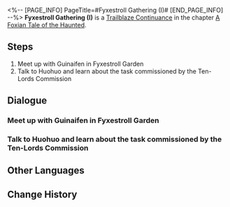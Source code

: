 <%-- [PAGE_INFO]
PageTitle=#Fyxestroll Gathering (I)#
[END_PAGE_INFO] --%>
{{Stub|Dialogue, characters, and location(s)}}
{{Mission Infobox
|id            = 8015191
|title         = 
|image         = Mission Fyxestroll Gathering (I).png
|type          = Continuance
|event_name    = 
|chapter       = A Foxian Tale of the Haunted
|requirements  = 
* [[Trailblaze Continuance]] ''[[Sojourners' Ghastly Reverie]]'' completed
* Reach phase 1 in [[A Foxian Tale of the Haunted]]
|summary       = Summoned by the Ten-Lords Commission, you have established the "Ten-Lords Commission Special Operations Team for the Heliobi Containment Breach Incident."
Now, you need to collect clues about the escaped heliobi from the Ghostly Grove.
|characters    = <!--characters that appear in this mission-->
|startLocation = <!--location as it intially appears on the mission screen-->
|world         = <!--i.e. Penacony-->
|area          = <!--i.e. A Child's Dream-->
|prev          = 
|next          = Twins
|exp           = 
|credits       = 
|stellarJade   = 
|other         = 
}}
'''Fyxestroll Gathering (I)''' is a [[Trailblaze Continuance]] in the chapter [[A Foxian Tale of the Haunted]].

==Steps==
# Meet up with Guinaifen in Fyxestroll Garden
# Talk to Huohuo and learn about the task commissioned by the Ten-Lords Commission

<!--
==Gameplay Notes==

--><!--
==Trial Character==

-->
==Dialogue==
{{Stub Dialogue}}
{{Dialogue Start}}
:{{tx}}
{{Dialogue End}}

===Meet up with Guinaifen in Fyxestroll Garden===
{{Mission Description|type=continuance|location=<!--to be added-->|update|The harrowing adventure in Fyxestroll Garden is an experience you hesitate to recount, but you simply cannot escape the mischievous hand of fate. Your next adventure begins with your blind faith in Little Gui's message, just as it did before.}}
{{Dialogue Start}}
:{{tx}}
{{Dialogue End}}

===Talk to Huohuo and learn about the task commissioned by the Ten-Lords Commission===
{{Mission Description|type=continuance|location=<!--to be added-->|update|When you arrive at Fyxestroll Garden, a ghost-hunting squad is already assembled &mdash; organized under the grace of the Ten-Lords Commission, no less. Guinaifen intends to find information about escaped heliobi using the most prominent website on supernatural phenomena on the Xianzhou Luofu. Could this be the beginning of yet another tumultuous adventure?}}
{{Dialogue Start}}
:{{tx}}
{{Dialogue End}}

==Other Languages==
{{Other Languages
|en   = Fyxestroll Gathering (I)
|zhs  = 绥园聚首•其一
|zht  = 綏園聚首•其一
|ja   = 綏園の集い・其の一
|ko   = 유원에서의 회합•1
|es   = Reunión en el Jardín del Sosiego I
|fr   = Réunion au Jardin de vulpeflâne I
|ru   = Встреча в Саду безмятежности I
|th   = สวนเฮี้ยนแดนสงัด 1
|vi   = Tập Hợp Tại Khu Vườn Tĩnh Mịch 1
|de   = Versammlung im Fuchsfeengarten I
|id   = Pertemuan Fyxestroll Garden 1
|pt   = Encontro Flamavulpe (I)
}}

==Change History==
{{Change History|1.5}}
